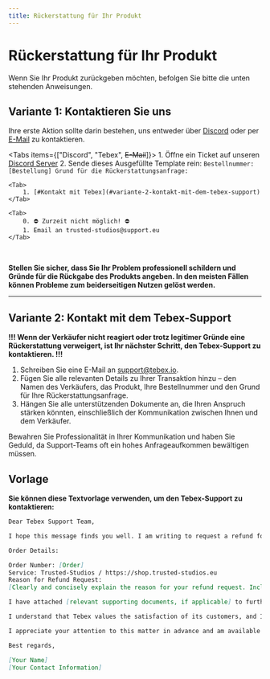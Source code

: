 ```yaml
---
title: Rückerstattung für Ihr Produkt
---
```



# Rückerstattung für Ihr Produkt

Wenn Sie Ihr Produkt zurückgeben möchten, befolgen Sie bitte die unten stehenden Anweisungen.


## Variante 1: Kontaktieren Sie uns

Ihre erste Aktion sollte darin bestehen, uns entweder über [Discord](https://discord.gg/hmmM89nCdX) oder per [E-Mail](mailto:trusted-studios@support.eu) zu kontaktieren.

<Tabs items={["Discord", "Tebex", <s>E-Mail</s>]}>
    <Tab>
        1. Öffne ein Ticket auf unseren [Discord Server](https://discord.gg/hmmM89nCdX)
        2. Sende dieses Ausgefüllte Template rein:
        ```
        Bestellnummer: [Bestellung]
        Grund für die Rückerstattungsanfrage:
        ```
    </Tab>

    <Tab>
        1. [#Kontakt mit Tebex](#variante-2-kontakt-mit-dem-tebex-support)
    </Tab>

    <Tab>
        0. ⛔ Zurzeit nicht möglich! ⛔
        1. Email an trusted-studios@support.eu
    </Tab>
</Tabs>

<br/>

**Stellen Sie sicher, dass Sie Ihr Problem professionell schildern und Gründe für die Rückgabe des Produkts angeben. In den meisten Fällen können Probleme zum beiderseitigen Nutzen gelöst werden.**

---

## Variante 2: Kontakt mit dem Tebex-Support
**!!! Wenn der Verkäufer nicht reagiert oder trotz legitimer Gründe eine Rückerstattung verweigert, ist Ihr nächster Schritt, den Tebex-Support zu kontaktieren. !!!**

1. Schreiben Sie eine E-Mail an support@tebex.io.
2. Fügen Sie alle relevanten Details zu Ihrer Transaktion hinzu – den Namen des Verkäufers, das Produkt, Ihre Bestellnummer und den Grund für Ihre Rückerstattungsanfrage.
3. Hängen Sie alle unterstützenden Dokumente an, die Ihren Anspruch stärken könnten, einschließlich der Kommunikation zwischen Ihnen und dem Verkäufer.

Bewahren Sie Professionalität in Ihrer Kommunikation und haben Sie Geduld, da Support-Teams oft ein hohes Anfrageaufkommen bewältigen müssen.

## **Vorlage**
**Sie können diese Textvorlage verwenden, um den Tebex-Support zu kontaktieren:**

```md
Dear Tebex Support Team,

I hope this message finds you well. I am writing to request a refund for a recent purchase made on Tebex.io. I have taken the necessary steps to resolve this matter with the seller, but unfortunately, I have received neither a response nor a satisfactory solution.

Order Details:

Order Number: [Order]
Service: Trusted-Studios / https://shop.trusted-studios.eu
Reason for Refund Request:
[Clearly and concisely explain the reason for your refund request. Include all relevant information that could assist Tebex in resolving the issue.]

I have attached [relevant supporting documents, if applicable] to further support my refund request.

I understand that Tebex values the satisfaction of its customers, and I am confident that a fair solution can be achieved with your assistance. I kindly request your intervention to facilitate the refund process in this situation.

I appreciate your attention to this matter in advance and am available if further information is required on my end.

Best regards,

[Your Name]
[Your Contact Information]
```

